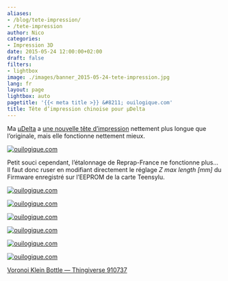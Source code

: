 ```yaml
---
aliases:
- /blog/tete-impression/
- /tete-impression
author: Nico
categories:
- Impression 3D
date: 2015-05-24 12:00:00+02:00
draft: false
filters:
- lightbox
image: ./images/banner_2015-05-24-tete-impression.jpg
lang: fr
layout: page
lightbox: auto
pagetitle: '{{< meta title >}} &#8211; ouilogique.com'
title: Tête d’impression chinoise pour µDelta
---
```


Ma [µDelta](https://www.reprap-france.com) a [une nouvelle tête d’impression](https://s.click.aliexpress.com/e/J2zVfYFAq) nettement plus longue que l’originale, mais elle fonctionne nettement mieux.

[![ouilogique.com][img_1]][img_1]

[img_1]: ./images/2015-05-24_hotend_6628216843.jpg

Petit souci cependant, l’étalonnage de Reprap-France ne fonctionne plus... Il faut donc ruser en modifiant directement le réglage _Z max length [mm]_ du Firmware enregistré sur l’EEPROM de la carte Teensylu.

[![ouilogique.com][img_2]][img_2]

[img_2]: ./images/FirmwareEEPROMSettings_1.png

[![ouilogique.com][img_3]][img_3]

[img_3]: ./images/FirmwareEEPROMSettings_2.png

[![ouilogique.com][i3]][i3]


[i3]: ./images/910737-Voronoi_Klein_Bottle_001.jpg

[![ouilogique.com][i4]][i4]


[i4]: ./images/910737-Voronoi_Klein_Bottle_002.jpg

[![ouilogique.com][i5]][i5]


[i5]: ./images/910737-Voronoi_Klein_Bottle_003.jpg

[![ouilogique.com][i6]][i6]


[i6]: ./images/910737-Voronoi_Klein_Bottle_004.jpg

[Voronoi Klein Bottle — Thingiverse 910737](https://www.thingiverse.com/thing:910737)
